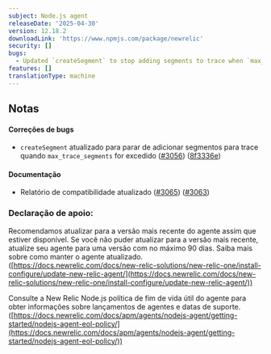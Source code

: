 ```yaml
---
subject: Node.js agent
releaseDate: '2025-04-30'
version: 12.18.2
downloadLink: 'https://www.npmjs.com/package/newrelic'
security: []
bugs:
  - Updated `createSegment` to stop adding segments to trace when `max_trace_segments` is exceeded
features: []
translationType: machine
---
```


## Notas

#### Correções de bugs

* `createSegment` atualizado para parar de adicionar segmentos para trace quando `max_trace_segments` for excedido ([#3056](https://github.com/newrelic/node-newrelic/pull/3056)) ([8f3336e](https://github.com/newrelic/node-newrelic/commit/8f3336e98ac9f7d4ad0ded3a061774fd68053e76))

#### Documentação

* Relatório de compatibilidade atualizado ([#3065](https://github.com/newrelic/node-newrelic/pull/3065)) ([#3063](https://github.com/newrelic/node-newrelic/pull/3063))

### Declaração de apoio:

Recomendamos atualizar para a versão mais recente do agente assim que estiver disponível. Se você não puder atualizar para a versão mais recente, atualize seu agente para uma versão com no máximo 90 dias. Saiba mais sobre como manter o agente atualizado. ([https://docs.newrelic.com/docs/new-relic-solutions/new-relic-one/install-configure/update-new-relic-agent/](https://docs.newrelic.com/docs/new-relic-solutions/new-relic-one/install-configure/update-new-relic-agent/))

Consulte a New Relic Node.js política de fim de vida útil do agente para obter informações sobre lançamentos de agentes e datas de suporte. ([https://docs.newrelic.com/docs/apm/agents/nodejs-agent/getting-started/nodejs-agent-eol-policy/](https://docs.newrelic.com/docs/apm/agents/nodejs-agent/getting-started/nodejs-agent-eol-policy/))
